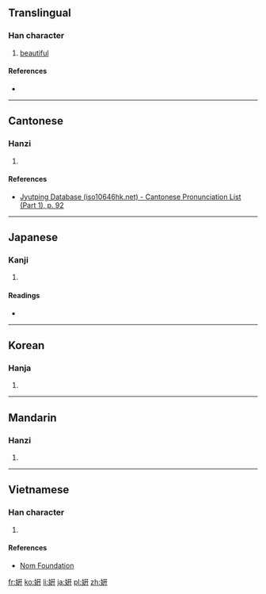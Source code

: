 {{also|妍}}
==Translingual==

===Han character===
{{Han char|rn=38|rad=女|as=06|sn=9|four=|canj=女一十十 (VMJJ)|ids=⿰[[女]][[幵]]}}

# [[beautiful]]

====References====
* {{Han ref|kx=0261.130|hdz=21042.030|uh=59F8|ud=23032}}

----

==Cantonese==

===Hanzi===
{{yue-hanzi|jyut=[[jin4]]|y=yin4}}

# {{defn|lang=yue|sort=女06}}

====References====
* [http://www.iso10646hk.net/jp/document/download.jsp Jyutping Database (iso10646hk.net) - Cantonese Pronunciation List (Part 1), p. 92]

----

==Japanese==

===Kanji===
{{ja-kanji|grade=|rs=女06}}

# {{defn|lang=ja|sort=女06}}

====Readings====
* {{ja-readings|on=[[けん]] (ken), [[げん]] (gen)|kun=[[うつくしい]] (utsukushii)}}

----

==Korean==

===Hanja===
{{ko-hanja|hangeul=연|rv=yeon|mr=yŏn}}

# {{defn|lang=ko|sort=女06}}

----

==Mandarin==

===Hanzi===
{{cmn-hanzi|pin=[[yán]] ([[yan2]])|wg=yen<sup>2</sup>}}

# {{defn|lang=cmn|sort=女06}}

----

==Vietnamese==

===Han character===
{{vi-hantu|[[nghiên]]|rs=女06}}

# {{defn|lang=vi|sort=女06}}

====References====
*[http://nomfoundation.org/common/nom_details.php?codepoint=59f8 Nom Foundation]

[[fr:姸]]
[[ko:姸]]
[[li:姸]]
[[ja:姸]]
[[pl:姸]]
[[zh:姸]]